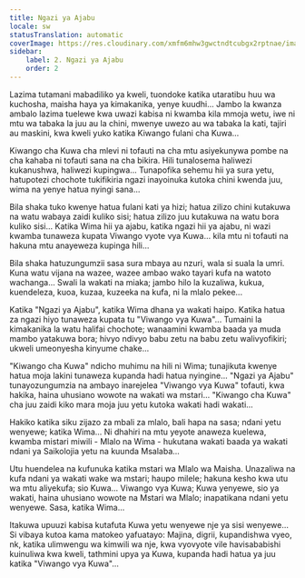 ```yaml
---
title: Ngazi ya Ajabu
locale: sw
statusTranslation: automatic
coverImage: https://res.cloudinary.com/xmfm6mhw3gwctndtcubgx2rptnae/image/upload/v1740468922/small_cover_tratado_de_psicologia_revolucionaria_a4c0dca4e0.webp
sidebar:
    label: 2. Ngazi ya Ajabu
    order: 2
---
```

Lazima tutamani mabadiliko ya kweli, tuondoke katika utaratibu huu wa kuchosha, maisha haya ya kimakanika, yenye kuudhi... Jambo la kwanza ambalo lazima tuelewe kwa uwazi kabisa ni kwamba kila mmoja wetu, iwe ni mtu wa tabaka la juu au la chini, mwenye uwezo au wa tabaka la kati, tajiri au maskini, kwa kweli yuko katika Kiwango fulani cha Kuwa...

Kiwango cha Kuwa cha mlevi ni tofauti na cha mtu asiyekunywa pombe na cha kahaba ni tofauti sana na cha bikira. Hili tunalosema haliwezi kukanushwa, haliwezi kupingwa... Tunapofika sehemu hii ya sura yetu, hatupotezi chochote tukifikiria ngazi inayoinuka kutoka chini kwenda juu, wima na yenye hatua nyingi sana...

Bila shaka tuko kwenye hatua fulani kati ya hizi; hatua zilizo chini kutakuwa na watu wabaya zaidi kuliko sisi; hatua zilizo juu kutakuwa na watu bora kuliko sisi... Katika Wima hii ya ajabu, katika ngazi hii ya ajabu, ni wazi kwamba tunaweza kupata Viwango vyote vya Kuwa... kila mtu ni tofauti na hakuna mtu anayeweza kupinga hili...

Bila shaka hatuzungumzii sasa sura mbaya au nzuri, wala si suala la umri. Kuna watu vijana na wazee, wazee ambao wako tayari kufa na watoto wachanga... Swali la wakati na miaka; jambo hilo la kuzaliwa, kukua, kuendeleza, kuoa, kuzaa, kuzeeka na kufa, ni la mlalo pekee...

Katika "Ngazi ya Ajabu", katika Wima dhana ya wakati haipo. Katika hatua za ngazi hiyo tunaweza kupata tu "Viwango vya Kuwa"... Tumaini la kimakanika la watu halifai chochote; wanaamini kwamba baada ya muda mambo yatakuwa bora; hivyo ndivyo babu zetu na babu zetu walivyofikiri; ukweli umeonyesha kinyume chake...

"Kiwango cha Kuwa" ndicho muhimu na hili ni Wima; tunajikuta kwenye hatua moja lakini tunaweza kupanda hadi hatua nyingine... "Ngazi ya Ajabu" tunayozungumzia na ambayo inarejelea "Viwango vya Kuwa" tofauti, kwa hakika, haina uhusiano wowote na wakati wa mstari... "Kiwango cha Kuwa" cha juu zaidi kiko mara moja juu yetu kutoka wakati hadi wakati...

Hakiko katika siku zijazo za mbali za mlalo, bali hapa na sasa; ndani yetu wenyewe; katika Wima... Ni dhahiri na mtu yeyote anaweza kuelewa, kwamba mistari miwili - Mlalo na Wima - hukutana wakati baada ya wakati ndani ya Saikolojia yetu na kuunda Msalaba...

Utu huendelea na kufunuka katika mstari wa Mlalo wa Maisha. Unazaliwa na kufa ndani ya wakati wake wa mstari; haupo milele; hakuna kesho kwa utu wa mtu aliyekufa; sio Kuwa... Viwango vya Kuwa; Kuwa yenyewe, sio ya wakati, haina uhusiano wowote na Mstari wa Mlalo; inapatikana ndani yetu wenyewe. Sasa, katika Wima...

Itakuwa upuuzi kabisa kutafuta Kuwa yetu wenyewe nje ya sisi wenyewe... Si vibaya kutoa kama matokeo yafuatayo: Majina, digrii, kupandishwa vyeo, nk, katika ulimwengu wa kimwili wa nje, kwa vyovyote vile havisababishi kuinuliwa kwa kweli, tathmini upya ya Kuwa, kupanda hadi hatua ya juu katika "Viwango vya Kuwa"...

